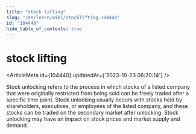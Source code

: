 ```yaml
---
title: "stock lifting"
slug: "/en/learn/wiki/stocklifting-104440"
id: "104440"
hide_table_of_contents: true
---
```



# stock lifting

<ArticleMeta id={104440} updatedAt={'2023-10-23 06:20:14'} />
<div className='border-solid border-b border-t-0 my-4 border-[var(--ifm-color-gray-300)]' />

Stock unlocking refers to the process in which stocks of a listed company that were originally restricted from being sold can be freely traded after a specific time point. Stock unlocking usually occurs with stocks held by shareholders, executives, or employees of the listed company, and these stocks can be traded on the secondary market after unlocking. Stock unlocking may have an impact on stock prices and market supply and demand.
